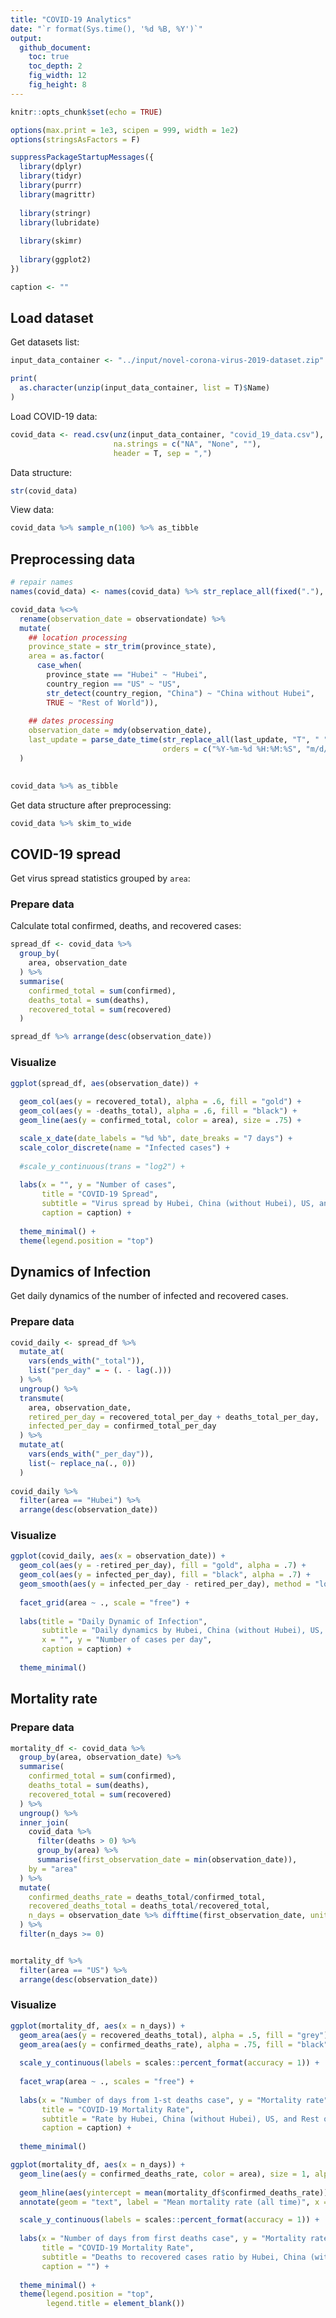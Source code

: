 ```yaml
---
title: "COVID-19 Analytics"
date: "`r format(Sys.time(), '%d %B, %Y')`"
output:
  github_document:
    toc: true
    toc_depth: 2
    fig_width: 12 
    fig_height: 8 
---
```


```r
knitr::opts_chunk$set(echo = TRUE)
```


```r
options(max.print = 1e3, scipen = 999, width = 1e2)
options(stringsAsFactors = F)

suppressPackageStartupMessages({
  library(dplyr)
  library(tidyr)
  library(purrr)
  library(magrittr)
  
  library(stringr)
  library(lubridate)
  
  library(skimr)
  
  library(ggplot2)
})
```


```r
caption <- ""
```


## Load dataset

Get datasets list:

```r
input_data_container <- "../input/novel-corona-virus-2019-dataset.zip"

print(
  as.character(unzip(input_data_container, list = T)$Name)
)
```

Load COVID-19 data:
```r
covid_data <- read.csv(unz(input_data_container, "covid_19_data.csv"), 
                       na.strings = c("NA", "None", ""),
                       header = T, sep = ",")

```

Data structure:
```r
str(covid_data)
```


View data:
```r
covid_data %>% sample_n(100) %>% as_tibble
```


## Preprocessing data

```r
# repair names
names(covid_data) <- names(covid_data) %>% str_replace_all(fixed("."), "_") %>% str_to_lower

covid_data %<>% 
  rename(observation_date = observationdate) %>% 
  mutate(
    ## location processing
    province_state = str_trim(province_state),
    area = as.factor(
      case_when(
        province_state == "Hubei" ~ "Hubei",
        country_region == "US" ~ "US",
        str_detect(country_region, "China") ~ "China without Hubei",
        TRUE ~ "Rest of World")),
    
    ## dates processing
    observation_date = mdy(observation_date),
    last_update = parse_date_time(str_replace_all(last_update, "T", " "), 
                                  orders = c("%Y-%m-%d %H:%M:%S", "m/d/y %H:%M"))
  )
  

covid_data %>% as_tibble
```

Get data structure after preprocessing:
```r
covid_data %>% skim_to_wide
```



## COVID-19 spread

Get virus spread statistics grouped by `area`:

### Prepare data

Calculate total confirmed, deaths, and recovered cases:

```r
spread_df <- covid_data %>% 
  group_by(
    area, observation_date
  ) %>% 
  summarise(
    confirmed_total = sum(confirmed),
    deaths_total = sum(deaths),
    recovered_total = sum(recovered)
  )

spread_df %>% arrange(desc(observation_date))
```


### Visualize

```r
ggplot(spread_df, aes(observation_date)) +
  
  geom_col(aes(y = recovered_total), alpha = .6, fill = "gold") +
  geom_col(aes(y = -deaths_total), alpha = .6, fill = "black") +
  geom_line(aes(y = confirmed_total, color = area), size = .75) +

  scale_x_date(date_labels = "%d %b", date_breaks = "7 days") +
  scale_color_discrete(name = "Infected cases") +
  
  #scale_y_continuous(trans = "log2") +
  
  labs(x = "", y = "Number of cases", 
       title = "COVID-19 Spread", 
       subtitle = "Virus spread by Hubei, China (without Hubei), US, and Rest of World. \n* Lines - confirmed cases in area; gold bar - all recovered cases; black bar - all deaths cases.", 
       caption = caption) +
  
  theme_minimal() +
  theme(legend.position = "top")
```



## Dynamics of Infection

Get daily dynamics of the number of infected and recovered cases.

### Prepare data

```r
covid_daily <- spread_df %>% 
  mutate_at(
    vars(ends_with("_total")),
    list("per_day" = ~ (. - lag(.)))
  ) %>% 
  ungroup() %>% 
  transmute(
    area, observation_date,
    retired_per_day = recovered_total_per_day + deaths_total_per_day,
    infected_per_day = confirmed_total_per_day
  ) %>% 
  mutate_at(
    vars(ends_with("_per_day")), 
    list(~ replace_na(., 0))
  )
  
covid_daily %>% 
  filter(area == "Hubei") %>% 
  arrange(desc(observation_date))
```


### Visualize

```r
ggplot(covid_daily, aes(x = observation_date)) +
  geom_col(aes(y = -retired_per_day), fill = "gold", alpha = .7) +
  geom_col(aes(y = infected_per_day), fill = "black", alpha = .7) +
  geom_smooth(aes(y = infected_per_day - retired_per_day), method = "loess", color = "grey", alpha = .25) +
  
  facet_grid(area ~ ., scale = "free") +
  
  labs(title = "Daily Dynamic of Infection", 
       subtitle = "Daily dynamics by Hubei, China (without Hubei), US, and Rest of World. \n* Lines - infected minus healed and deaths cases; gold bar - healed plus deaths cases; black bar - infected cases.", 
       x = "", y = "Number of cases per day",
       caption = caption) +
  
  theme_minimal()
```


## Mortality rate

### Prepare data

```r
mortality_df <- covid_data %>% 
  group_by(area, observation_date) %>% 
  summarise(
    confirmed_total = sum(confirmed),
    deaths_total = sum(deaths),
    recovered_total = sum(recovered)
  ) %>% 
  ungroup() %>% 
  inner_join(
    covid_data %>% 
      filter(deaths > 0) %>% 
      group_by(area) %>% 
      summarise(first_observation_date = min(observation_date)),
    by = "area"
  ) %>% 
  mutate(
    confirmed_deaths_rate = deaths_total/confirmed_total,
    recovered_deaths_total = deaths_total/recovered_total,
    n_days = observation_date %>% difftime(first_observation_date, units = "days") %>% as.numeric
  ) %>% 
  filter(n_days >= 0)


mortality_df %>% 
  filter(area == "US") %>% 
  arrange(desc(observation_date))
```


### Visualize

```r
ggplot(mortality_df, aes(x = n_days)) +
  geom_area(aes(y = recovered_deaths_total), alpha = .5, fill = "grey") +
  geom_area(aes(y = confirmed_deaths_rate), alpha = .75, fill = "black") +
  
  scale_y_continuous(labels = scales::percent_format(accuracy = 1)) +
  
  facet_wrap(area ~ ., scales = "free") +
  
  labs(x = "Number of days from 1-st deaths case", y = "Mortality rate", 
       title = "COVID-19 Mortality Rate", 
       subtitle = "Rate by Hubei, China (without Hubei), US, and Rest of World. \n* Grey area - deaths to recovered cases ratio, black area - deaths to confirmed cases ratio.", 
       caption = caption) +
  
  theme_minimal()
```

```r
ggplot(mortality_df, aes(x = n_days)) +
  geom_line(aes(y = confirmed_deaths_rate, color = area), size = 1, alpha = .75) +
  
  geom_hline(aes(yintercept = mean(mortality_df$confirmed_deaths_rate)), linetype = "dashed", color = "red", alpha = .75) +
  annotate(geom = "text", label = "Mean mortality rate (all time)", x = 4, y = mean(mortality_df$confirmed_deaths_rate), vjust = -1) +

  scale_y_continuous(labels = scales::percent_format(accuracy = 1)) +
  
  labs(x = "Number of days from first deaths case", y = "Mortality rate", 
       title = "COVID-19 Mortality Rate", 
       subtitle = "Deaths to recovered cases ratio by Hubei, China (without Hubei), US, and Rest of World", 
       caption = "") +
  
  theme_minimal() +
  theme(legend.position = "top", 
        legend.title = element_blank())

```

